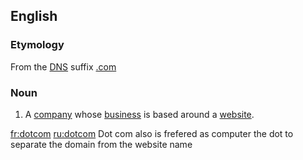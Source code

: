 ==English==
===Etymology===
From the [[w:Domain Name System|DNS]] suffix [[w:.com|.com]]

===Noun===
{{en-noun}}

# A [[company]] whose [[business]] is based around a [[website]].

[[fr:dotcom]]
[[ru:dotcom]]
Dot com also is frefered as computer the dot to separate the domain from the website name